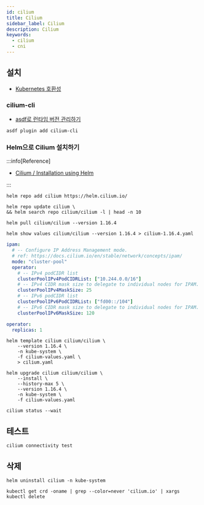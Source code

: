 ```yaml
---
id: cilium
title: Cilium
sidebar_label: Cilium
description: Cilium
keywords:
  - cilium
  - cni
---
```


## 설치

- [Kubernetes 호환성](https://docs.cilium.io/en/stable/network/kubernetes/compatibility/)

### cilium-cli

- [asdf로 런타임 버전 관리하기](/docs/lang/etc/command-line-tools/asdf#플러그인)

```shell
asdf plugin add cilium-cli
```

### Helm으로 Cilium 설치하기

:::info[Reference]

- [Cilium / Installation using Helm](https://docs.cilium.io/en/stable/installation/k8s-install-helm/)

:::

```shell
helm repo add cilium https://helm.cilium.io/
```

```shell
helm repo update cilium \
&& helm search repo cilium/cilium -l | head -n 10
```

```shell
helm pull cilium/cilium --version 1.16.4
```

```shell
helm show values cilium/cilium --version 1.16.4 > cilium-1.16.4.yaml
```

```yaml tilte="cilium-values.yaml"
ipam:
  # -- Configure IP Address Management mode.
  # ref: https://docs.cilium.io/en/stable/network/concepts/ipam/
  mode: "cluster-pool"
  operator:
    # -- IPv4 podCIDR list
    clusterPoolIPv4PodCIDRList: ["10.244.0.0/16"]
    # -- IPv4 CIDR mask size to delegate to individual nodes for IPAM.
    clusterPoolIPv4MaskSize: 25
    # -- IPv6 podCIDR list
    clusterPoolIPv6PodCIDRList: ["fd00::/104"]
    # -- IPv6 CIDR mask size to delegate to individual nodes for IPAM.
    clusterPoolIPv6MaskSize: 120

operator:
  replicas: 1
```

```shell
helm template cilium cilium/cilium \
    --version 1.16.4 \
    -n kube-system \
    -f cilium-values.yaml \
    > cilium.yaml
```

```shell
helm upgrade cilium cilium/cilium \
    --install \
    --history-max 5 \
    --version 1.16.4 \
    -n kube-system \
    -f cilium-values.yaml
```

```shell
cilium status --wait
```

## 테스트

```shell
cilium connectivity test
```

## 삭제

```shell
helm uninstall cilium -n kube-system
```

```shell
kubectl get crd -oname | grep --color=never 'cilium.io' | xargs kubectl delete
```
